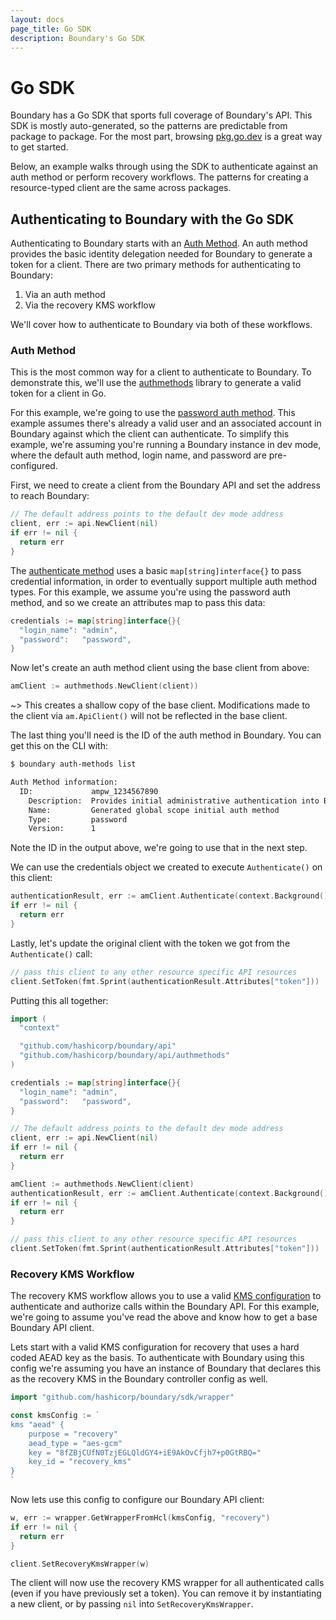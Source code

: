 ```yaml
---
layout: docs
page_title: Go SDK
description: Boundary's Go SDK
---
```


# Go SDK

Boundary has a Go SDK that sports full coverage of Boundary's API. This SDK is mostly auto-generated, so the patterns are predictable from package to package. For the most part, browsing [pkg.go.dev](https://pkg.go.dev/github.com/hashicorp/boundary/api) is a great way to get started.

Below, an example walks through using the SDK to authenticate against an auth method or perform recovery workflows. The patterns for creating a resource-typed client are the same across packages.

## Authenticating to Boundary with the Go SDK

Authenticating to Boundary starts with an [Auth Method](/docs/concepts/domain-model/auth-methods). An auth method provides
the basic identity delegation needed for Boundary to generate a token for a client. There are two primary methods for
authenticating to Boundary:

1. Via an auth method
1. Via the recovery KMS workflow

We'll cover how to authenticate to Boundary via both of these workflows.

### Auth Method

This is the most common way for a client to authenticate to Boundary. To demonstrate this, we'll
use the [authmethods](https://github.com/hashicorp/boundary/tree/main/api/authmethods) library to generate
a valid token for a client in Go.

For this example, we're going to use the [password auth method](/docs/concepts/domain-model/auth-methods#password-auth-method-attributes). This example
assumes there's already a valid user and an associated account in Boundary
against which the client can authenticate. To simplify this example, we're
assuming you're running a Boundary instance in dev mode, where the default auth
method, login name, and password are pre-configured.

First, we need to create a client from the Boundary API and set the address to reach Boundary:

```go
// The default address points to the default dev mode address
client, err := api.NewClient(nil)
if err != nil {
  return err
}
```

The [authenticate
method](https://github.com/hashicorp/boundary/blob/main/api/authmethods/authenticate.go)
uses a basic `map[string]interface{}` to pass credential information, in order
to eventually support multiple auth method types. For this example, we assume
you're using the password auth method, and so we create an attributes
map to pass this data:

```go
credentials := map[string]interface{}{
  "login_name": "admin",
  "password":   "password",
}
```

Now let's create an auth method client using the base client from above:

```go
amClient := authmethods.NewClient(client))
```

~> This creates a shallow copy of the base client. Modifications made to the client via `am.ApiClient()` will not be reflected in the base client.

The last thing you'll need is the ID of the auth method in Boundary. You can get this on the CLI
with:

```bash
$ boundary auth-methods list

Auth Method information:
  ID:             ampw_1234567890
    Description:  Provides initial administrative authentication into Boundary
    Name:         Generated global scope initial auth method
    Type:         password
    Version:      1
```

Note the ID in the output above, we're going to use that in the next step.

We can use the credentials object we created to execute `Authenticate()` on this client:

```go
authenticationResult, err := amClient.Authenticate(context.Background(), "ampw_1234567890", "login", credentials)
if err != nil {
  return err
}
```

Lastly, let's update the original client with the token we got from the `Authenticate()` call:

```go
// pass this client to any other resource specific API resources
client.SetToken(fmt.Sprint(authenticationResult.Attributes["token"]))
```

Putting this all together:

```go
import (
  "context"

  "github.com/hashicorp/boundary/api"
  "github.com/hashicorp/boundary/api/authmethods"
)

credentials := map[string]interface{}{
  "login_name": "admin",
  "password":   "password",
}

// The default address points to the default dev mode address
client, err := api.NewClient(nil)
if err != nil {
  return err
}

amClient := authmethods.NewClient(client)
authenticationResult, err := amClient.Authenticate(context.Background(), "ampw_1234567890", "login", credentials)
if err != nil {
  return err
}

// pass this client to any other resource specific API resources
client.SetToken(fmt.Sprint(authenticationResult.Attributes["token"]))
```

### Recovery KMS Workflow

The recovery KMS workflow allows you to use a valid [KMS
configuration](/docs/configuration/kms) to authenticate and authorize calls
within the Boundary API. For this example, we're going to assume you've read the
above and know how to get a base Boundary API client.

Lets start with a valid KMS configuration for recovery that uses a hard coded
AEAD key as the basis. To authenticate with Boundary using this config we're
assuming you have an instance of Boundary that declares this as the recovery KMS
in the Boundary controller config as well.

```go
import "github.com/hashicorp/boundary/sdk/wrapper"

const kmsConfig := `
kms "aead" {
    purpose = "recovery"
    aead_type = "aes-gcm"
    key = "8fZBjCUfN0TzjEGLQldGY4+iE9AkOvCfjh7+p0GtRBQ="
    key_id = "recovery_kms"
}
`
```

Now lets use this config to configure our Boundary API client:

```go
w, err := wrapper.GetWrapperFromHcl(kmsConfig, "recovery")
if err != nil {
  return err
}

client.SetRecoveryKmsWrapper(w)
```

The client will now use the recovery KMS wrapper for all authenticated calls
(even if you have previously set a token). You can remove it by instantiating a
new client, or by passing `nil` into `SetRecoveryKmsWrapper`.
